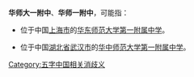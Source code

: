 '''华师大一附中'''、'''华师一附中'''，可能指：

* 位于中国[[上海市|上海市]]的[[华东师范大学第一附属中学|华东师范大学第一附属中学]]。

* 位于中国[[湖北省|湖北省]][[武汉市|武汉市]]的[[华中师范大学第一附属中学|华中师范大学第一附属中学]]。

{{Disambiguation|Cat=五字教育机构消歧义}}
[[Category:五字中国相关消歧义|Category:五字中国相关消歧义]]